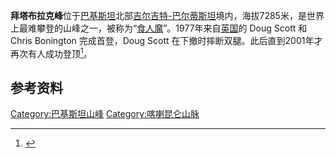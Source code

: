 {{Infobox mountain
| name = 拜塔布拉克峰
| Photo = The Ogre I and II and the Ogres thumb (225912483).jpg
| Caption = 
| Elevation = {{convert|7285|m|ft|0}}
| elevation_ref = <br /><small>[[世界高山列表|世界第86高]]
| Prominence = {{convert|1891|m|ft|0}}
| range = [[喀喇昆仑山脉|喀喇昆仑山脉]]
| location ={{PAK}}[[吉尔吉特-巴尔蒂斯坦|吉尔吉特-巴尔蒂斯坦]]
| pushpin_map = Karakoram relief
| pushpin_map_caption = 拜塔布拉克峰的位置
| label_position =
| coordinates = {{coord|35|56|52|N|75|45|13|E|type:mountain_scale:100000|format=dms|display=inline,title}}
| coordinates_ref = 
| parent_peak = 
| range_coordinates = 
| latd=35 | latm=56| lats=52 | latNS=N
| longd=75| longm=45 | longs=13 | longEW=E
| First ascent = 1977年7月13日
| Easiest route =
}}
'''拜塔布拉克峰'''位于[[巴基斯坦|巴基斯坦]]北部[[吉尔吉特-巴尔蒂斯坦|吉尔吉特-巴尔蒂斯坦]]境内，海拔7285米，是世界上最难攀登的山峰之一，被称为“[[食人魔|食人魔]]”。1977年来自[[英国|英国]]的 Doug Scott 和 Chris Bonington 完成首登，Doug Scott 在下撤时摔断双腿。此后直到2001年才再次有人成功登顶<ref>{{Cite web |url=http://www.peakware.com/peaks.html?pk=3348 |title=www.peakware.com |access-date=2011-10-09 |archive-url=https://web.archive.org/web/20110806184033/http://www.peakware.com/peaks.html?pk=3348 |archive-date=2011-08-06 |dead-url=yes }}</ref>。
==参考资料==
{{reflist}}
{{Pakistan-geo-stub}}

{{喀喇昆仑山脉山峰地图}}

{{Authority control}}
[[Category:巴基斯坦山峰|Category:巴基斯坦山峰]]
[[Category:喀喇昆仑山脉|Category:喀喇昆仑山脉]]